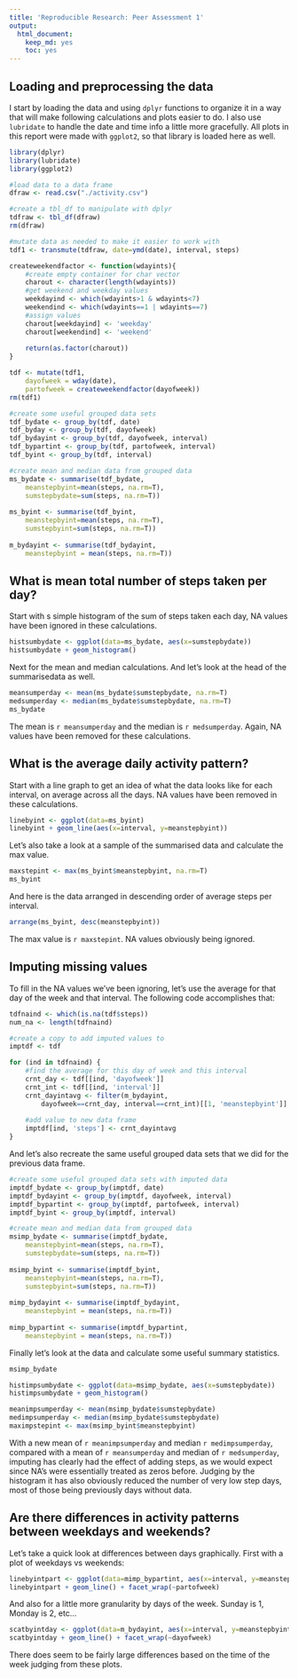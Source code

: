 ```yaml
---
title: 'Reproducible Research: Peer Assessment 1'
output:
  html_document:
    keep_md: yes
    toc: yes
---
```



## Loading and preprocessing the data
I start by loading the data and using `dplyr` functions to organize it in a way that will make following calculations and plots easier to do. I also use `lubridate` to handle the date and time info a little more gracefully. All plots in this report were made with `ggplot2`, so that library is loaded here as well.

```r
library(dplyr)
library(lubridate)
library(ggplot2)

#load data to a data frame
dfraw <- read.csv("./activity.csv")

#create a tbl_df to manipulate with dplyr
tdfraw <- tbl_df(dfraw)
rm(dfraw)

#mutate data as needed to make it easier to work with
tdf1 <- transmute(tdfraw, date=ymd(date), interval, steps)

createweekendfactor <- function(wdayints){
    #create empty container for char vector
	charout <- character(length(wdayints))
	#get weekend and weekday values
	weekdayind <- which(wdayints>1 & wdayints<7)
	weekendind <- which(wdayints==1 | wdayints==7)
	#assign values
	charout[weekdayind] <- 'weekday'
	charout[weekendind] <- 'weekend'
	
	return(as.factor(charout))
}

tdf <- mutate(tdf1, 
	dayofweek = wday(date), 
	partofweek = createweekendfactor(dayofweek))
rm(tdf1)

#create some useful grouped data sets
tdf_bydate <- group_by(tdf, date)
tdf_byday <- group_by(tdf, dayofweek)
tdf_bydayint <- group_by(tdf, dayofweek, interval)
tdf_bypartint <- group_by(tdf, partofweek, interval)
tdf_byint <- group_by(tdf, interval)

#create mean and median data from grouped data
ms_bydate <- summarise(tdf_bydate,
	meanstepbyint=mean(steps, na.rm=T),
	sumstepbydate=sum(steps, na.rm=T))
	 
ms_byint <- summarise(tdf_byint,
	meanstepbyint=mean(steps, na.rm=T),
	sumstepbyint=sum(steps, na.rm=T))
	
m_bydayint <- summarise(tdf_bydayint,
	meanstepbyint = mean(steps, na.rm=T))
```


## What is mean total number of steps taken per day?
Start with s simple histogram of the sum of steps taken each day, NA values have been ignored in these calculations.

```r
histsumbydate <- ggplot(data=ms_bydate, aes(x=sumstepbydate))
histsumbydate + geom_histogram()
```

Next for the mean and median calculations. And let's look at the head of the summarisedata as well.

```r
meansumperday <- mean(ms_bydate$sumstepbydate, na.rm=T)
medsumperday <- median(ms_bydate$sumstepbydate, na.rm=T)
ms_bydate
```

The mean is `r meansumperday` and the median is `r medsumperday`. Again, NA values have been removed for these calculations.

## What is the average daily activity pattern?
Start with a line graph to get an idea of what the data looks like for each interval, on average across all the days. NA values have been removed in these calculations.

```r
linebyint <- ggplot(data=ms_byint)
linebyint + geom_line(aes(x=interval, y=meanstepbyint))
```

Let's also take a look at a sample of the summarised data and calculate the max value.

```r
maxstepint <- max(ms_byint$meanstepbyint, na.rm=T)
ms_byint
```

And here is the data arranged in descending order of average steps per interval.

```r
arrange(ms_byint, desc(meanstepbyint))
```

The max value is `r maxstepint`. NA values obviously being ignored.


## Imputing missing values
To fill in the NA values we've been ignoring, let's use the average for that day of the week and that interval. The following code accomplishes that:

```r
tdfnaind <- which(is.na(tdf$steps))
num_na <- length(tdfnaind)

#create a copy to add imputed values to
imptdf <- tdf

for (ind in tdfnaind) {
    #find the average for this day of week and this interval
	crnt_day <- tdf[[ind, 'dayofweek']]
	crnt_int <- tdf[[ind, 'interval']]
	crnt_dayintavg <- filter(m_bydayint, 
		dayofweek==crnt_day, interval==crnt_int)[[1, 'meanstepbyint']]
		
	#add value to new data frame
	imptdf[ind, 'steps'] <- crnt_dayintavg
}
```

And let's also recreate the same useful grouped data sets that we did for the previous data frame.
```r
#create some useful grouped data sets with imputed data
imptdf_bydate <- group_by(imptdf, date)
imptdf_bydayint <- group_by(imptdf, dayofweek, interval)
imptdf_bypartint <- group_by(imptdf, partofweek, interval)
imptdf_byint <- group_by(imptdf, interval)

#create mean and median data from grouped data
msimp_bydate <- summarise(imptdf_bydate,
    meanstepbyint=mean(steps, na.rm=T),
	sumstepbydate=sum(steps, na.rm=T))
	 
msimp_byint <- summarise(imptdf_byint,
	meanstepbyint=mean(steps, na.rm=T),
	sumstepbyint=sum(steps, na.rm=T))
	
mimp_bydayint <- summarise(imptdf_bydayint,
	meanstepbyint = mean(steps, na.rm=T))
	
mimp_bypartint <- summarise(imptdf_bypartint,
	meanstepbyint = mean(steps, na.rm=T))
```

Finally let's look at the data and calculate some useful summary statistics.

```r
msimp_bydate

histimpsumbydate <- ggplot(data=msimp_bydate, aes(x=sumstepbydate))
histimpsumbydate + geom_histogram()

meanimpsumperday <- mean(msimp_bydate$sumstepbydate)
medimpsumperday <- median(msimp_bydate$sumstepbydate)
maximpstepint <- max(msimp_byint$meanstepbyint)
```

With a new mean of `r meanimpsumperday` and median `r medimpsumperday`, compared with a mean of `r meansumperday` and median of `r medsumperday`, imputing has clearly had the effect of adding steps, as we would expect since NA's were essentially treated as zeros before. Judging by the histogram it has also obviously reduced the number of very low step days, most of those being previously days without data.

## Are there differences in activity patterns between weekdays and weekends?
Let's take a quick look at differences between days graphically. First with a plot of weekdays vs weekends:

```r
linebyintpart <- ggplot(data=mimp_bypartint, aes(x=interval, y=meanstepbyint))
linebyintpart + geom_line() + facet_wrap(~partofweek)
```

And also for a little more granularity by days of the week. Sunday is 1, Monday is 2, etc...

```r
scatbyintday <- ggplot(data=m_bydayint, aes(x=interval, y=meanstepbyint))
scatbyintday + geom_line() + facet_wrap(~dayofweek)
```

There does seem to be fairly large differences based on the time of the week judging from these plots.